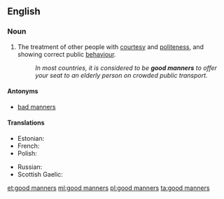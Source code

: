 ==English==

===Noun===
{{en-plural noun|head=[[good]] [[manners]]}}

# The treatment of other people with [[courtesy]] and [[politeness]], and showing correct public [[behaviour]].
#: ''In most countries, it is considered to be '''good manners''' to offer your seat to an elderly person on crowded public transport.''

====Antonyms====
* [[bad manners]]

====Translations====
{{trans-top|treatment of other people with courtesy and politeness}}
* Estonian: {{t|et|head kombed}}
* French: {{t+|fr|bonnes manières|f-p}}
* Polish: {{t+|pl|dobre maniery}}
{{trans-mid}}
* Russian: {{t|ru|хорошие манеры|f-p|tr=xoróšije manéry}}
* Scottish Gaelic: {{t|gd|modh|m|f}}
{{trans-bottom}}

[[et:good manners]]
[[ml:good manners]]
[[pl:good manners]]
[[ta:good manners]]